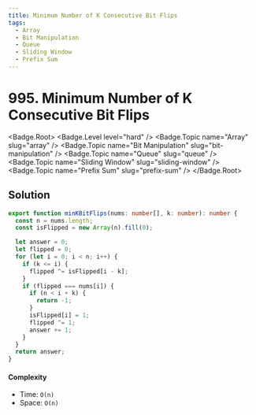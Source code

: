 ```yaml
---
title: Minimum Number of K Consecutive Bit Flips
tags:
  - Array
  - Bit Manipulation
  - Queue
  - Sliding Window
  - Prefix Sum
---
```


# 995. Minimum Number of K Consecutive Bit Flips

<Badge.Root>
  <Badge.Level level="hard" />
  <Badge.Topic name="Array" slug="array" />
  <Badge.Topic name="Bit Manipulation" slug="bit-manipulation" />
  <Badge.Topic name="Queue" slug="queue" />
  <Badge.Topic name="Sliding Window" slug="sliding-window" />
  <Badge.Topic name="Prefix Sum" slug="prefix-sum" />
</Badge.Root>

## Solution

```typescript filename="solution.ts" copy
export function minKBitFlips(nums: number[], k: number): number {
  const n = nums.length;
  const isFlipped = new Array(n).fill(0);

  let answer = 0;
  let flipped = 0;
  for (let i = 0; i < n; i++) {
    if (k <= i) {
      flipped ^= isFlipped[i - k];
    }
    if (flipped === nums[i]) {
      if (n < i + k) {
        return -1;
      }
      isFlipped[i] = 1;
      flipped ^= 1;
      answer += 1;
    }
  }
  return answer;
}
```

#### Complexity

- Time: `O(n)`
- Space: `O(n)`

<ProblemLink
  codingSite="leetcode"
  href="https://leetcode.com/problems/minimum-number-of-k-consecutive-bit-flips"
  title="Minimum Number of K Consecutive Bit Flips"
/>
